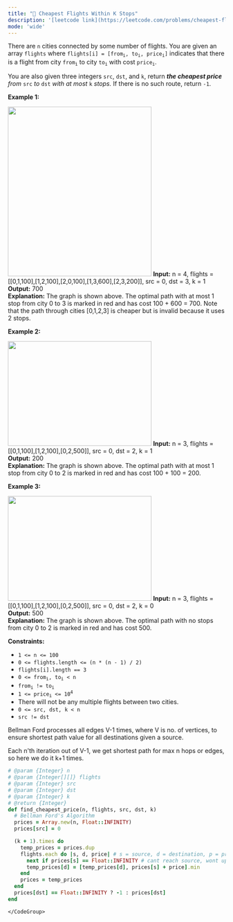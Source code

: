 ```yaml
---
title: "🧀 Cheapest Flights Within K Stops"
description: '[leetcode link](https://leetcode.com/problems/cheapest-flights-within-k-stops/description/)'
mode: 'wide'
---
```

<Tabs>
  <Tab title="Question" icon="circle-question" iconType="regular">
    <Card>
      <p>There are <code>n</code> cities connected by some number of flights. You are given an array <code>flights</code> where <code>flights[i] = [from<sub>i</sub>, to<sub>i</sub>, price<sub>i</sub>]</code> indicates that there is a flight from city <code>from<sub>i</sub></code> to city <code>to<sub>i</sub></code> with cost <code>price<sub>i</sub></code>.</p>  <p>You are also given three integers <code>src</code>, <code>dst</code>, and <code>k</code>, return <em><strong>the cheapest price</strong> from </em><code>src</code><em> to </em><code>dst</code><em> with at most </em><code>k</code><em> stops. </em>If there is no such route, return<em> </em><code>-1</code>.</p>   <p><strong class="example">Example 1:</strong></p> <img alt="" src="https://assets.leetcode.com/uploads/2022/03/18/cheapest-flights-within-k-stops-3drawio.png" style="width: 332px; height: 392px;" />  <strong>Input:</strong> n = 4, flights = [[0,1,100],[1,2,100],[2,0,100],[1,3,600],[2,3,200]], src = 0, dst = 3, k = 1 <br/> <strong>Output:</strong> 700 <br/> <strong>Explanation:</strong> The graph is shown above. The optimal path with at most 1 stop from city 0 to 3 is marked in red and has cost 100 + 600 = 700. Note that the path through cities [0,1,2,3] is cheaper but is invalid because it uses 2 stops.   <p><strong class="example">Example 2:</strong></p> <img alt="" src="https://assets.leetcode.com/uploads/2022/03/18/cheapest-flights-within-k-stops-1drawio.png" style="width: 332px; height: 242px;" />  <strong>Input:</strong> n = 3, flights = [[0,1,100],[1,2,100],[0,2,500]], src = 0, dst = 2, k = 1 <br/> <strong>Output:</strong> 200 <br/> <strong>Explanation:</strong> The graph is shown above. The optimal path with at most 1 stop from city 0 to 2 is marked in red and has cost 100 + 100 = 200.   <p><strong class="example">Example 3:</strong></p> <img alt="" src="https://assets.leetcode.com/uploads/2022/03/18/cheapest-flights-within-k-stops-2drawio.png" style="width: 332px; height: 242px;" />  <strong>Input:</strong> n = 3, flights = [[0,1,100],[1,2,100],[0,2,500]], src = 0, dst = 2, k = 0 <br/> <strong>Output:</strong> 500 <br/> <strong>Explanation:</strong> The graph is shown above. The optimal path with no stops from city 0 to 2 is marked in red and has cost 500.    <p><strong>Constraints:</strong></p>  <ul>  <li><code>1 &lt;= n &lt;= 100</code></li>  <li><code>0 &lt;= flights.length &lt;= (n * (n - 1) / 2)</code></li>  <li><code>flights[i].length == 3</code></li>  <li><code>0 &lt;= from<sub>i</sub>, to<sub>i</sub> &lt; n</code></li>  <li><code>from<sub>i</sub> != to<sub>i</sub></code></li>  <li><code>1 &lt;= price<sub>i</sub> &lt;= 10<sup>4</sup></code></li>  <li>There will not be any multiple flights between two cities.</li>  <li><code>0 &lt;= src, dst, k &lt; n</code></li>  <li><code>src != dst</code></li> </ul> 
    </Card>
  </Tab>
  <Tab title="Solution" icon="lightbulb" iconType="regular" >
    <Card>
      Bellman Ford processes all edges V-1 times, where V is no. of vertices, to ensure shortest path value for all destinations given a source. 

Each n'th iteration out of V-1, we get shortest path for max n hops or edges, so here we do it k+1 times.
</Card>
  <Expandable title="code">
    <CodeGroup dropdown>
```ruby title="Cheapest Flights Within K Stops" lines
# @param {Integer} n
# @param {Integer[][]} flights
# @param {Integer} src
# @param {Integer} dst
# @param {Integer} k
# @return {Integer}
def find_cheapest_price(n, flights, src, dst, k)
  # Bellman Ford's Algorithm
  prices = Array.new(n, Float::INFINITY)
  prices[src] = 0

  (k + 1).times do
    temp_prices = prices.dup
    flights.each do |s, d, price| # s = source, d = destination, p = price
      next if prices[s] == Float::INFINITY # cant reach source, wont update this edge
      temp_prices[d] = [temp_prices[d], prices[s] + price].min
    end
    prices = temp_prices
  end
  prices[dst] == Float::INFINITY ? -1 : prices[dst]
end
```
    </CodeGroup>
  </Expandable>
  </Tab>
</Tabs>
